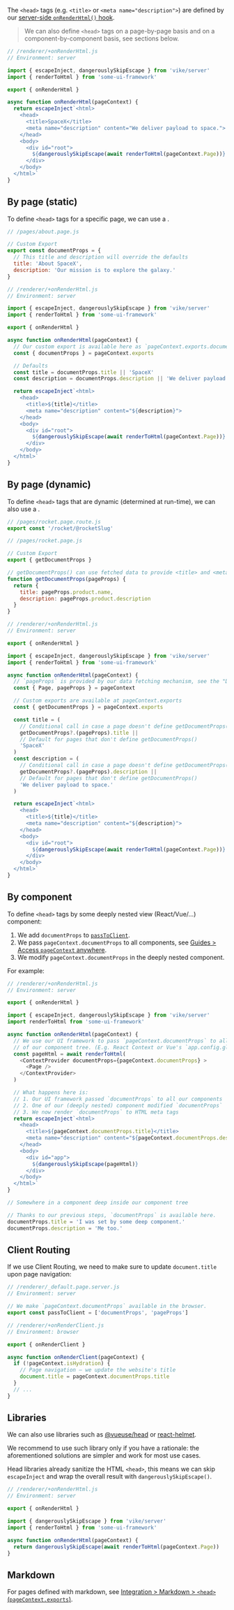 
The `<head>` tags (e.g. `<title>` or `<meta name="description">`)
are defined by our [server-side `onRenderHtml()` hook](/onRenderHtml).

> We can also define `<head>` tags on a page-by-page basis and on a component-by-component basis, see sections below.

```js
// /renderer/+onRenderHtml.js
// Environment: server

import { escapeInject, dangerouslySkipEscape } from 'vike/server'
import { renderToHtml } from 'some-ui-framework'

export { onRenderHtml }

async function onRenderHtml(pageContext) {
  return escapeInject`<html>
    <head>
      <title>SpaceX</title>
      <meta name="description" content="We deliver payload to space.">
    </head>
    <body>
      <div id="root">
        ${dangerouslySkipEscape(await renderToHtml(pageContext.Page))}
      </div>
    </body>
  </html>`
}
```


## By page (static)

To define `<head>` tags for a specific page, we can use a <Link href="/exports" text="Custom Export" />.

```js
// /pages/about.page.js

// Custom Export
export const documentProps = {
  // This title and description will override the defaults
  title: 'About SpaceX',
  description: 'Our mission is to explore the galaxy.'
}
```

```js
// /renderer/+onRenderHtml.js
// Environment: server

import { escapeInject, dangerouslySkipEscape } from 'vike/server'
import { renderToHtml } from 'some-ui-framework'

export { onRenderHtml }

async function onRenderHtml(pageContext) {
  // Our custom export is available here as `pageContext.exports.documentProps`
  const { documentProps } = pageContext.exports

  // Defaults
  const title = documentProps.title || 'SpaceX'
  const description = documentProps.description || 'We deliver payload to space.'

  return escapeInject`<html>
    <head>
      <title>${title}</title>
      <meta name="description" content="${description}">
    </head>
    <body>
      <div id="root">
        ${dangerouslySkipEscape(await renderToHtml(pageContext.Page))}
      </div>
    </body>
  </html>`
}
```


## By page (dynamic)

To define `<head>` tags that are dynamic (determined at run-time),
we can also use a <Link href="/exports" text="Custom Export" />.

```js
// /pages/rocket.page.route.js
export const '/rocket/@rocketSlug'
```

```js
// /pages/rocket.page.js

// Custom Export
export { getDocumentProps }

// getDocumentProps() can use fetched data to provide <title> and <meta name="description">
function getDocumentProps(pageProps) {
  return {
    title: pageProps.product.name,
    description: pageProps.product.description
  }
}
```

```js
// /renderer/+onRenderHtml.js
// Environment: server

export { onRenderHtml }

import { escapeInject, dangerouslySkipEscape } from 'vike/server'
import { renderToHtml } from 'some-ui-framework'

async function onRenderHtml(pageContext) {
  // `pageProps` is provided by our data fetching mechanism, see the "Data Fetching" Guide.
  const { Page, pageProps } = pageContext

  // Custom exports are available at pageContext.exports
  const { getDocumentProps } = pageContext.exports

  const title = (
    // Conditional call in case a page doesn't define getDocumentProps()
    getDocumentProps?.(pageProps).title ||
    // Default for pages that don't define getDocumentProps()
    'SpaceX'
  )
  const description = (
    // Conditional call in case a page doesn't define getDocumentProps()
    getDocumentProps?.(pageProps).description ||
    // Default for pages that don't define getDocumentProps()
    'We deliver payload to space.'
  )

  return escapeInject`<html>
    <head>
      <title>${title}</title>
      <meta name="description" content="${description}">
    </head>
    <body>
      <div id="root">
        ${dangerouslySkipEscape(await renderToHtml(pageContext.Page))}
      </div>
    </body>
  </html>`
}
```


## By component

To define `<head>` tags by some deeply nested view (React/Vue/...) component:
 1. We add `documentProps` to [`passToClient`](/passToClient).
 2. We pass `pageContext.documentProps` to all components, see [Guides > Access `pageContext` anywhere](/pageContext-anywhere).
 3. We modify `pageContext.documentProps` in the deeply nested component.

For example:

```js
// /renderer/+onRenderHtml.js
// Environment: server

export { onRenderHtml }

import { escapeInject, dangerouslySkipEscape } from 'vike/server'
import renderToHtml from 'some-ui-framework'

async function onRenderHtml(pageContext) {
  // We use our UI framework to pass `pageContext.documentProps` to all components
  // of our component tree. (E.g. React Context or Vue's `app.config.globalProperties`.)
  const pageHtml = await renderToHtml(
    <ContextProvider documentProps={pageContext.documentProps} >
      <Page />
    </ContextProvider>
  )

  // What happens here is:
  // 1. Our UI framework passed `documentProps` to all our components
  // 2. One of our (deeply nested) component modified `documentProps`
  // 3. We now render `documentProps` to HTML meta tags
  return escapeInject`<html>
    <head>
      <title>${pageContext.documentProps.title}</title>
      <meta name="description" content="${pageContext.documentProps.description}">
    </head>
    <body>
      <div id="app">
        ${dangerouslySkipEscape(pageHtml)}
      </div>
    </body>
  </html>`
}
```

```js
// Somewhere in a component deep inside our component tree

// Thanks to our previous steps, `documentProps` is available here.
documentProps.title = 'I was set by some deep component.'
documentProps.description = 'Me too.'
```


## Client Routing

If we use Client Routing, we need to make sure to update `document.title` upon page navigation:

```js
// /renderer/_default.page.server.js
// Environment: server

// We make `pageContext.documentProps` available in the browser.
export const passToClient = ['documentProps', 'pageProps']
```

```js
// /renderer/+onRenderClient.js
// Environment: browser

export { onRenderClient }

async function onRenderClient(pageContext) {
  if (!pageContext.isHydration) {
    // Page navigation — we update the website's title
    document.title = pageContext.documentProps.title
  }
  // ...
}
```


## Libraries

We can also use libraries such as [@vueuse/head](https://github.com/vueuse/head) or [react-helmet](https://github.com/nfl/react-helmet).

We recommend to use such library only if you have a rationale:
the aforementioned solutions are simpler and work for most use cases.

Head libraries already sanitize the HTML `<head>`, this means we can skip `escapeInject` and wrap the overall result with `dangerouslySkipEscape()`.

```js
// /renderer/+onRenderHtml.js
// Environment: server

export { onRenderHtml }

import { dangerouslySkipEscape } from 'vike/server'
import { renderToHtml } from 'some-ui-framework'

async function onRenderHtml(pageContext) {
  return dangerouslySkipEscape(await renderToHtml(pageContext.Page))
}
```


## Markdown

For pages defined with markdown, see [Integration > Markdown > `<head>` (`pageContext.exports`)](/markdown#head-pagecontext-exports).

